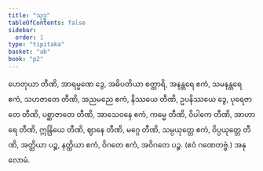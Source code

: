 ```yaml
---
title: "သုဒ္ဓ"
tableOfContents: false
sidebar:
  order: 1
type: "tipitaka"
basket: "ab"
book: "p2"
---
```



<DynamicBreadcrumb />

<Division number="48" book="p2" e="ch" v="38" p="20">

<Paragraph number="646" book="p2">
ဟေတုယာ တီဏိ, အာရမ္မဏေ ဒွေ, အဓိပတိယာ စတ္တာရိ, အနန္တရေ ဧကံ, သမနန္တရေ ဧကံ, သဟဇာတေ တီဏိ, အညမညေ ဧကံ, နိဿယေ တီဏိ, ဥပနိဿယေ ဒွေ, ပုရေဇာတေ တီဏိ, ပစ္ဆာဇာတေ တီဏိ, အာသေဝနေ ဧကံ, ကမ္မေ တီဏိ, ဝိပါကေ တီဏိ, အာဟာရေ တီဏိ, ဣန္ဒြိယေ တီဏိ, ဈာနေ တီဏိ, မဂ္ဂေ တီဏိ, သမ္ပယုတ္တေ ဧကံ, ဝိပ္ပယုတ္တေ တီဏိ, အတ္ထိယာ ပဉ္စ, နတ္ထိယာ ဧကံ, ဝိဂတေ ဧကံ, အဝိဂတေ ပဉ္စ. (ဧဝံ ဂဏေတဗ္ဗံ.)

</Paragraph>
</Division>

<Paragraph number="647" type="center" book="p2">
အနုလောမံ.
</Paragraph>